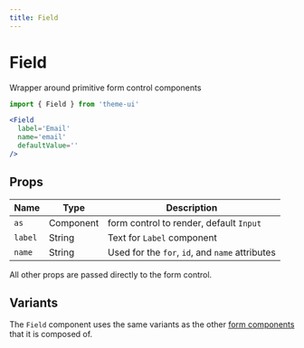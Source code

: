 ```yaml
---
title: Field
---
```


# Field

Wrapper around primitive form control components

```js
import { Field } from 'theme-ui'
```

```jsx live=true
<Field
  label='Email'
  name='email'
  defaultValue=''
/>
```

## Props

Name | Type | Description
---|---|---
`as` | Component | form control to render, default `Input`
`label` | String | Text for `Label` component
`name` | String | Used for the `for`, `id`, and `name` attributes

All other props are passed directly to the form control.

## Variants

The `Field` component uses the same variants as the other [form components](/components/forms) that it is composed of.
